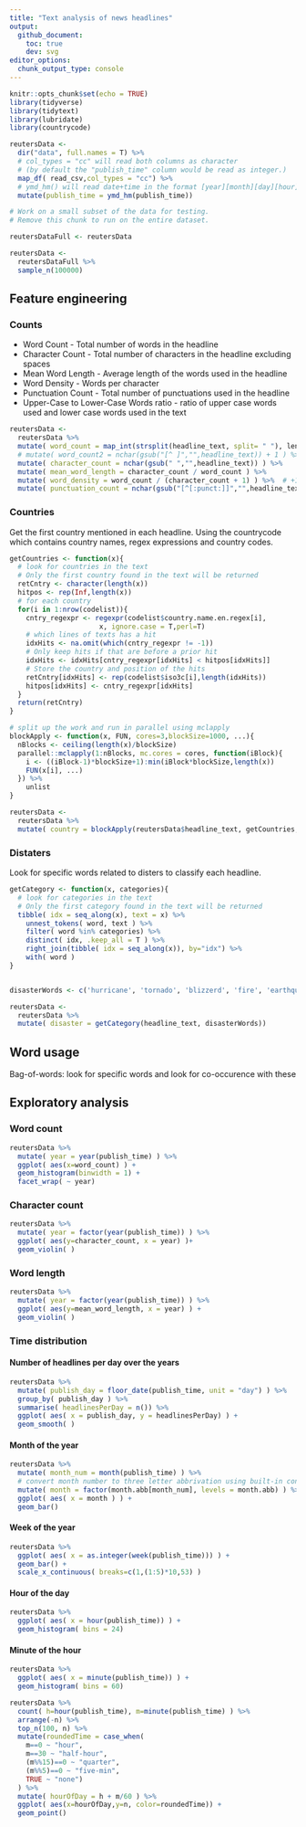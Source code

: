 ```yaml
---
title: "Text analysis of news headlines"
output:
  github_document:
    toc: true
    dev: svg
editor_options: 
  chunk_output_type: console
---
```


```r
knitr::opts_chunk$set(echo = TRUE)
library(tidyverse)
library(tidytext)
library(lubridate)
library(countrycode)
```

```r
reutersData <- 
  dir("data", full.names = T) %>% 
  # col_types = "cc" will read both columns as character
  # (by default the "publish_time" column would be read as integer.)
  map_df( read_csv,col_types = "cc") %>%
  # ymd_hm() will read date+time in the format [year][month][day][hour][minute]
  mutate(publish_time = ymd_hm(publish_time))
```


```r
# Work on a small subset of the data for testing.
# Remove this chunk to run on the entire dataset.

reutersDataFull <- reutersData

reutersData <- 
  reutersDataFull %>% 
  sample_n(100000)
```


## Feature engineering

### Counts

* Word Count - Total number of words in the headline
* Character Count - Total number of characters in the headline excluding spaces
* Mean Word Length - Average length of the words used in the headline
* Word Density - Words per character
* Punctuation Count - Total number of punctuations used in the headline
* Upper-Case to Lower-Case Words ratio - ratio of upper case words used and lower case words used in the text

```r
reutersData <-
  reutersData %>% 
  mutate( word_count = map_int(strsplit(headline_text, split= " "), length) ) %>%
  # mutate( word_count2 = nchar(gsub("[^ ]","",headline_text)) + 1 ) %>% # alternative
  mutate( character_count = nchar(gsub(" ","",headline_text)) ) %>%
  mutate( mean_word_length = character_count / word_count ) %>%
  mutate( word_density = word_count / (character_count + 1) ) %>%  # +1 because... it was in the kaggle solution
  mutate( punctuation_count = nchar(gsub("[^[:punct:]]","",headline_text)) )
```

### Countries

Get the first country mentioned in each headline. Using the countrycode which contains country names, regex expressions and country codes.

```r
getCountries <- function(x){
  # look for countries in the text
  # Only the first country found in the text will be returned
  retCntry <- character(length(x))
  hitpos <- rep(Inf,length(x))
  # for each country
  for(i in 1:nrow(codelist)){
    cntry_regexpr <- regexpr(codelist$country.name.en.regex[i], 
                      x, ignore.case = T,perl=T)
    # which lines of texts has a hit
    idxHits <- na.omit(which(cntry_regexpr != -1))
    # Only keep hits if that are before a prior hit
    idxHits <- idxHits[cntry_regexpr[idxHits] < hitpos[idxHits]]
    # Store the country and position of the hits
    retCntry[idxHits] <- rep(codelist$iso3c[i],length(idxHits))
    hitpos[idxHits] <- cntry_regexpr[idxHits]
  }
  return(retCntry)
}

# split up the work and run in parallel using mclapply 
blockApply <- function(x, FUN, cores=3,blockSize=1000, ...){
  nBlocks <- ceiling(length(x)/blockSize)
  parallel::mclapply(1:nBlocks, mc.cores = cores, function(iBlock){
    i <- ((iBlock-1)*blockSize+1):min(iBlock*blockSize,length(x))
    FUN(x[i], ...)
  }) %>% 
    unlist
}

reutersData <-
  reutersData %>% 
  mutate( country = blockApply(reutersData$headline_text, getCountries, cores=4,blockSize = 10000) )

```

### Distaters

Look for specific words related to disters to classify each headline.

```r

getCategory <- function(x, categories){
  # look for categories in the text
  # Only the first category found in the text will be returned
  tibble( idx = seq_along(x), text = x) %>% 
    unnest_tokens( word, text ) %>% 
    filter( word %in% categories) %>%
    distinct( idx, .keep_all = T ) %>% 
    right_join(tibble( idx = seq_along(x)), by="idx") %>% 
    with( word )
}


disasterWords <- c('hurricane', 'tornado', 'blizzerd', 'fire', 'earthquake', 'flood', 'cyclone', 'avalanche', 'drought', 'storm', 'lightning', 'tsunami')

reutersData <-
  reutersData %>% 
  mutate( disaster = getCategory(headline_text, disasterWords))

```



## Word usage

Bag-of-words: look for specific words and look for co-occurence with these

## Exploratory analysis


### Word count

```r
reutersData %>% 
  mutate( year = year(publish_time) ) %>% 
  ggplot( aes(x=word_count) ) +
  geom_histogram(binwidth = 1) +
  facet_wrap( ~ year)
```

### Character count

```r
reutersData %>% 
  mutate( year = factor(year(publish_time)) ) %>% 
  ggplot( aes(y=character_count, x = year) )+
  geom_violin( )
```

### Word length

```r
reutersData %>% 
  mutate( year = factor(year(publish_time)) ) %>% 
  ggplot( aes(y=mean_word_length, x = year) ) +
  geom_violin( )
```

### Time distribution

#### Number of headlines per day over the years

```r
reutersData %>% 
  mutate( publish_day = floor_date(publish_time, unit = "day") ) %>% 
  group_by( publish_day ) %>% 
  summarise( headlinesPerDay = n()) %>%
  ggplot( aes( x = publish_day, y = headlinesPerDay) ) +
  geom_smooth( )
```

#### Month of the year

```r
reutersData %>% 
  mutate( month_num = month(publish_time) ) %>%
  # convert month number to three letter abbrivation using built-in constant month.abb
  mutate( month = factor(month.abb[month_num], levels = month.abb) ) %>% 
  ggplot( aes( x = month ) ) +
  geom_bar()
```

#### Week of the year

```r
reutersData %>% 
  ggplot( aes( x = as.integer(week(publish_time))) ) +
  geom_bar() +
  scale_x_continuous( breaks=c(1,(1:5)*10,53) )
```

#### Hour of the day

```r
reutersData %>% 
  ggplot( aes( x = hour(publish_time)) ) +
  geom_histogram( bins = 24)
```

#### Minute of the hour

```r
reutersData %>% 
  ggplot( aes( x = minute(publish_time)) ) +
  geom_histogram( bins = 60)
```

```r

reutersData %>% 
  count( h=hour(publish_time), m=minute(publish_time) ) %>% 
  arrange(-n) %>% 
  top_n(100, n) %>% 
  mutate(roundedTime = case_when(
    m==0 ~ "hour",
    m==30 ~ "half-hour",
    (m%%15)==0 ~ "quarter",
    (m%%5)==0 ~ "five-min",
    TRUE ~ "none")
  ) %>% 
  mutate( hourOfDay = h + m/60 ) %>% 
  ggplot( aes(x=hourOfDay,y=n, color=roundedTime)) +
  geom_point()

```


